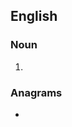 ==English==

===Noun===
{{head|en|noun plural form}}

# {{plural of|polyester|lang=en}}

===Anagrams===
* {{anagrams|en|poetryless|proselytes|pteryloses}}